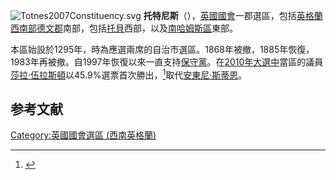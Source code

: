 [[File:Totnes2007Constituency.svg|right]]
'''托特尼斯'''（{{lang-en|Totnes}}），[[英國|英國]][[英國國會|國會]]一郡選區，包括[[英格蘭|英格蘭]][[西南英格蘭|西南部]][[德文郡|德文郡]]南部，包括[[托貝|托貝]]西部，以及[[南哈姆斯區|南哈姆斯區]]東部。

本區始設於1295年，時為應選兩席的自治市選區。1868年被撤，1885年恢復，1983年再被撤。自1997年恢復以來一直支持[[保守黨_(英國)|保守黨]]。在[[2010年英國大選|2010年大選中]]當區的議員[[莎拉·伍拉斯頓|莎拉·伍拉斯頓]]以45.9%選票首次勝出，<ref name="">{{cite news
|publisher=[[英國廣播公司|英國廣播公司]]
|date=2010年5月7日
|title=Election 2010/Constituency/Totnes
|url=http://news.bbc.co.uk/1/shared/election2010/results/constituency/e76.stm
|accessdate=2010年11月1日
|archive-date=2017年9月5日
|archive-url=https://web.archive.org/web/20170905004131/http://news.bbc.co.uk/1/shared/election2010/results/constituency/e76.stm
|dead-url=no
}}</ref>取代[[安東尼·斯蒂恩|安東尼·斯蒂恩]]。

==参考文献==
<div class="references-small">
<references></references>
</div>

{{DEFAULTSORT:Totnes (UK Parliament constituency)}}
[[Category:英國國會選區_(西南英格蘭)|Category:英國國會選區 (西南英格蘭)]]